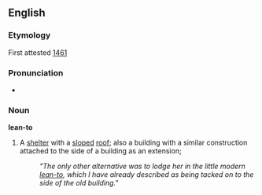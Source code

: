 ==English==
===Etymology===
First attested [[w:1461|1461]]

===Pronunciation===
*{{AHD|lēnt′}}

===Noun===
'''lean-to'''
#A [[shelter]] with a [[sloped]] [[roof]]; also a building with a similar construction attached to the side of a building as an extension;
#: ''"The only other alternative was to lodge her in the little modern [[lean-to]], which I have already described as being tacked on to the side of the old building."''